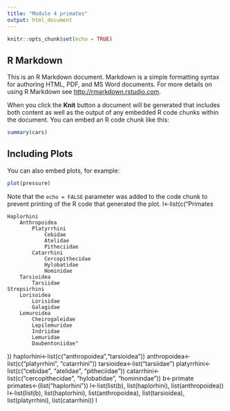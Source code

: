 ```yaml
---
title: "Module 4 primates"
output: html_document
---
```


```r
knitr::opts_chunk$set(echo = TRUE)
```

## R Markdown

This is an R Markdown document. Markdown is a simple formatting syntax for authoring HTML, PDF, and MS Word documents. For more details on using R Markdown see <http://rmarkdown.rstudio.com>.

When you click the **Knit** button a document will be generated that includes both content as well as the output of any embedded R code chunks within the document. You can embed an R code chunk like this:

```r
summary(cars)
```

## Including Plots

You can also embed plots, for example:

```r
plot(pressure)
```

Note that the `echo = FALSE` parameter was added to the code chunk to prevent printing of the R code that generated the plot.
l<-list(c("Primates

    Haplorhini
        Anthropoidea
            Platyrrhini
                Cebidae
                Atelidae
                Pitheciidae
            Catarrhini
                Cercopithecidae
                Hylobatidae
                Hominidae
        Tarsioidea
            Tarsiidae
    Strepsirhini
        Lorisoidea
            Lorisidae
            Galagidae
        Lemuroidea
            Cheirogaleidae
            Lepilemuridae
            Indriidae
            Lemuridae
            Daubentoniidae"
))
haplorhini<-list(c("anthropoidea","tarsioidea"))
anthropoidea<-list(c("platyrrhini", "catarrhini"))
tarsioidea<-list("tarsiidae")
platyrrhini<-list(c("cebidae", "atelidae", "pitheciidae"))
catarrhini<-list(c("cercopithecidae", "hylobatidae", "hominindae"))
b<-primate
primates<-(list("haplorhini"))
l<-list(list(b), list(haplorhini), list(anthropoidea))
l<-list(list(b), list(haplorhini), list(anthropoidea), list(tarsioidea), list(platyrrhini), list(catarrhini))
l